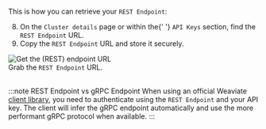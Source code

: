 
This is how you can retrieve your `REST Endpoint`:


<div class="row">
  <div class="col col--6">
    <ol start="8">
      <li>
        On the <code>Cluster details</code> page or within the{' '}
        <code>API Keys</code> section, find the <code>REST Endpoint</code> URL.
      </li>
      <li>
        Copy the <code>REST Endpoint</code> URL and store it securely.
      </li>
    </ol>
  </div>
  <div class="col col--6">
    <div class="card-demo">
      <div class="card">
        <div class="card__image">
          <img src={WCDClusterURL} alt="Get the (REST) endpoint URL" />
        </div>
        <div class="card__body">
          Grab the <code>REST Endpoint</code> URL.
        </div>
      </div>
    </div>
  </div>
</div>
<br />

:::note REST Endpoint vs gRPC Endpoint
When using an official Weaviate [client library](/developers/weaviate/client-libraries), you need to authenticate using the `REST Endpoint` and your API key. The client will infer the gRPC endpoint automatically and use the more performant gRPC protocol when available.
:::
